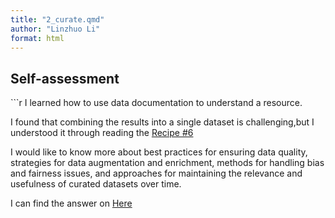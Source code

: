 ```yaml
---
title: "2_curate.qmd"
author: "Linzhuo Li"
format: html
---
```


## Self-assessment
```r
I learned how to use data documentation to understand a resource.

I found that combining the results into a single dataset is challenging,but I understood it through reading the [Recipe #6](https://qtalr.github.io/qtalrkit/articles/recipe-6.html)
                                                                                                                 
I would like to know more about best practices for ensuring data quality, strategies for data augmentation and enrichment, methods for handling bias and fairness issues, and approaches for maintaining the relevance and usefulness of curated datasets over time.

I can find the answer on [Here](https://www.techtarget.com/searchbusinessanalytics/definition/data-curation)